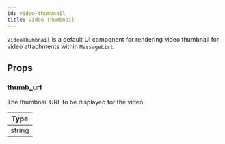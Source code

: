 ```yaml
---
id: video-thumbnail
title: Video Thumbnail
---
```


`VideoThumbnail` is a default UI component for rendering video thumbnail for video attachments within `MessageList`.

## Props

### thumb_url

The thumbnail URL to be displayed for the video.

| Type   |
| ------ |
| string |
